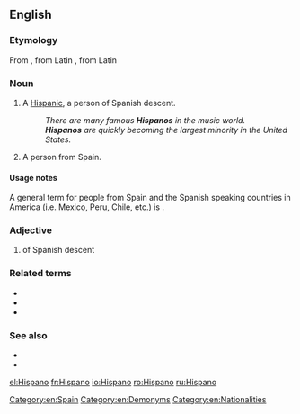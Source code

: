 {{also|hispano}}
==English==

===Etymology===
From {{etyl|es|en}} {{m|es|hispano}}, from Latin {{m|la|hispanus}}, from Latin {{m|la|Hispania}}

===Noun===
{{en-noun}}

# {{label|en|slang}} A [[Hispanic]], a person of Spanish descent.
#: ''There are many famous '''Hispanos''' in the music world.''
#: '''''Hispanos''' are quickly becoming the largest minority in the United States.''
# A person from Spain.

====Usage notes====
A general term for people from Spain and the Spanish speaking countries in America (i.e. Mexico, Peru, Chile, etc.) is {{m|en|Hispanic American}}.

===Adjective===
{{en-adj}}

# of Spanish descent

===Related terms===
* {{l|en|Hispanic}}
* {{l|en|Hispanic American}}
* {{l|en|Spanish}}

===See also===
* {{l|en|Latin American}}
* {{l|en|Latino}}

[[Category:en:Spain]]
[[Category:en:Demonyms]]
[[Category:en:Nationalities]]

[[el:Hispano]]
[[fr:Hispano]]
[[io:Hispano]]
[[ro:Hispano]]
[[ru:Hispano]]